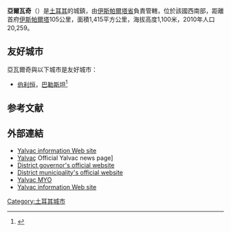 {{Infobox settlement
<!-- See Template:Infobox settlement for additional fields and descriptions -->
| name                    = 亞瓦爾奇
| image_skyline           = Yalvaç Müzesi.jpg
| image_caption           =
| image_shield            =
| pushpin_map             = Turkey
| latd  = 38 |latm  = 17 |lats  = 44 |latNS  = N
| longd = 31 |longm = 10 |longs = 48 |longEW = E
| coordinates_display     = inline,title
| coordinates_format      = dms
| subdivision_type        = 國家
| subdivision_name        = [[土耳其|土耳其]]
| subdivision_type1       = [[土耳其行政區劃|省]]
| subdivision_name1       = [[伊斯帕爾塔省|伊斯帕爾塔省]]
| subdivision_type2       = [[土耳其行政區|行政區]]
| subdivision_name2       = 亞瓦爾奇
| leader_party            =
| leader_title            = 市長
| leader_name             = Tekin Bayram
| leader_title1           = Kaymakam
| leader_name1            = Ahmet Altıntaş
| elevation_m             = 1150
| area_footnotes          = {{Turkey district areas|SOURCE}}
| area_blank1_title       = 行政區
| area_blank1_km2         = {{Turkey district areas|Isparta|Yalvaç}}
| population_footnotes    = {{Turkey district populations|SOURCE|Isparta}}
| population_urban        = {{Turkey district populations|Isparta|Yalvaç|şehir}}
| population_as_of        = {{Turkey district populations|YEAR}}
| population_blank1_title = 行政區
| population_blank1       = {{Turkey district populations|Isparta|Yalvaç|toplam}}
| population_density_blank1_km2  = auto
| postal_code_type        = 郵編
| postal_code             = 32400
| website                 = {{URL| www.yalvac.bel.tr | www.yalvac.bel.tr }}
}}

'''亞爾瓦奇'''（{{lang-tr|Yalvaç}}）是[[土耳其|土耳其]]的城鎮，由[[伊斯帕爾塔省|伊斯帕爾塔省]]負責管轄，位於該國西南部，距離首府[[伊斯帕爾塔|伊斯帕爾塔]]105公里，面積1,415平方公里，海拔高度1,100米，2010年人口20,259。
==友好城市==
亞瓦爾奇與以下城市是友好城市：

* [[伯利恒|伯利恒]]，{{flagicon|巴勒斯坦}}[[巴勒斯坦|巴勒斯坦]]<ref name="BethlehemTwinning">{{cite web |url=http://www.bethlehem-city.org/Twining.php |title=::Bethlehem Municipality:: |publisher=www.bethlehem-city.org |accessdate=2009-10-10 |deadurl=yes |archiveurl=https://web.archive.org/web/20100724140854/http://www.bethlehem-city.org/Twining.php |archivedate=2010-07-24 }}</ref>

==参考文献==
{{reflist}}

==外部連結==
* [https://web.archive.org/web/20080820131819/http://www.yalvac.net/ Yalvac information Web site] {{tr icon}}
* [http://www.yalvachaber.com/ Yalvaç] {{Wayback|url=http://www.yalvachaber.com/ |date=20200206132545 }} Official Yalvac news page] {{tr icon}}
* [http://www.yalvac.gov.tr/ District governor's official website] {{Wayback|url=http://www.yalvac.gov.tr/ |date=20201127061823 }} {{tr icon}}
* [http://www.yalvac.bel.tr/ District municipality's official website] {{Wayback|url=http://www.yalvac.bel.tr/ |date=20201201171257 }} {{tr icon}}
* [http://www.yalvacforum.com/ Yalvac MYO] {{Wayback|url=http://www.yalvacforum.com/ |date=20171005112937 }} {{tr icon}}
* [https://web.archive.org/web/20080820131819/http://www.yalvac.net/ Yalvac information Web site] {{tr icon}}

{{Turkey-geo-stub}}
[[Category:土耳其城市|Category:土耳其城市]]